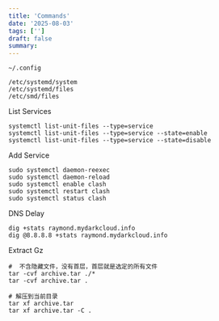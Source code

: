 ```yaml
---
title: 'Commands'
date: '2025-08-03'
tags: ['']
draft: false
summary:
---
```


```shell
~/.config

/etc/systemd/system
/etc/systemd/files
/etc/smd/files
```

List Services

```shell
systemctl list-unit-files --type=service
systemctl list-unit-files --type=service --state=enable
systemctl list-unit-files --type=service --state=disable
```

Add Service

```shell
sudo systemctl daemon-reexec
sudo systemctl daemon-reload
sudo systemctl enable clash
sudo systemctl restart clash
sudo systemctl status clash
```

DNS Delay
```shell
dig +stats raymond.mydarkcloud.info
dig @8.8.8.8 +stats raymond.mydarkcloud.info
```

Extract Gz

```shell
#  不含隐藏文件，没有首层，首层就是选定的所有文件
tar -cvf archive.tar ./*
tar -cvf archive.tar .

# 解压到当前目录
tar xf archive.tar
tar xf archive.tar -C .
```
